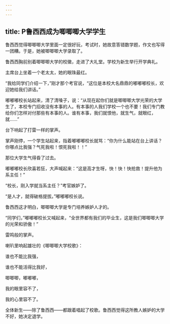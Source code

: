 ```yaml
---
---
---
```

title: P鲁西西成为唧唧唧大学学生
---




鲁西西觉得唧唧唧大学里面一定很好玩，考试时，她故意答错数学题，作文也写得一团糟。于是，她被唧唧唧大学录取了。

鲁西西胸前别着唧唧唧大学的校徽，走进了大礼堂。学校为新生举行开学典礼。

主席台上坐着一个老太太，她的眼珠最红。

“我给同学们介绍一下，”刚才那个考官说，“这位是本校大名鼎鼎的嘟嘟嘟校长，欢迎她给我们讲话。”

嘟嘟嘟校长站起来，清了清嗓子，说：“从现在起你们就是唧唧唧大学光荣的大学生了，本校专门招收没有本事的人。有本事的人我们学校一个也不要！我们专门教给你们怎样对付那些有本事的人。谁有本事，我们就恨他，就生气，就眼红，就……”

台下响起了打雷一样的掌声。

掌声刚停，一个学生站起来，指着嘟嘟嘟校长就骂：“你为什么能站在台上讲话？你哪点比我强？气死我啦！恨死我啦！！”

那位大学生气得昏了过去。

嘟嘟嘟校长欣喜若狂，大声喊起来：“这是高才生呀，快！快！快抢救！提升他为系主任！”

“校长，刚入学就当系主任？”考官嫉妒了。

“是人才，就得破格提拔。”嘟嘟嘟校长说。

鲁西西这才明白，唧唧唧大学是专门培养嫉妒人才的。

“同学们，”嘟嘟嘟校长又喊起来，“全世界都有我们的毕业生，这是我们唧唧唧大学的光荣和骄傲！”

雷鸣般的掌声。

喇叭里响起雄壮的《唧唧唧大学校歌》：

谁也不能比我强，

谁也不能活得比我好，

唧唧唧，嘟嘟嘟，

我的眼里容不了，

我的心里容不了。

全体新生——除了鲁西西——都跟着唱起了校歌。鲁西西觉得这所教人嫉妒的大学不好，她决定退学。